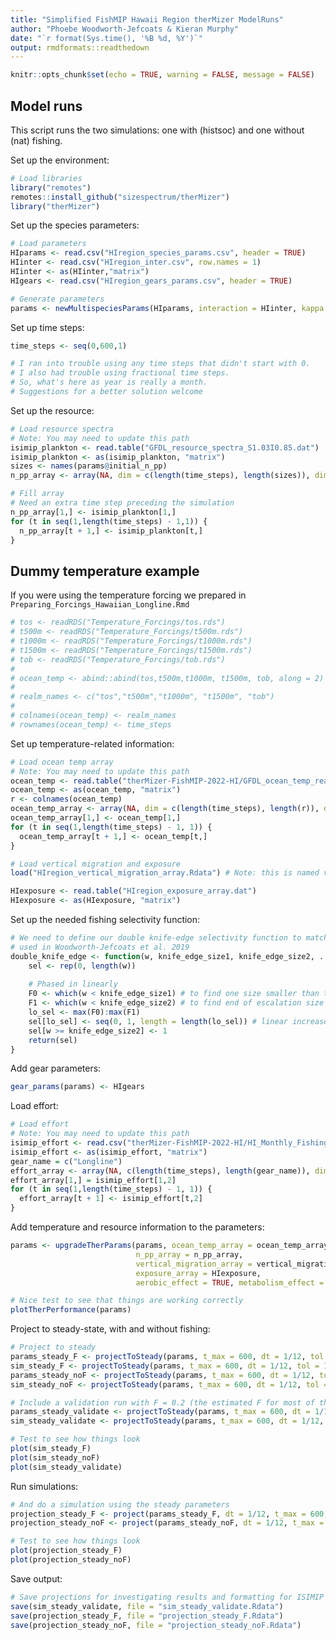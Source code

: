 ```yaml
---
title: "Simplified FishMIP Hawaii Region therMizer ModelRuns"
author: "Phoebe Woodworth-Jefcoats & Kieran Murphy"
date: "`r format(Sys.time(), '%B %d, %Y')`"
output: rmdformats::readthedown
---
```


```r
knitr::opts_chunk$set(echo = TRUE, warning = FALSE, message = FALSE)
```

## Model runs

This script runs the two simulations: one with (histsoc) and one without (nat) fishing.

Set up the environment:
```r
# Load libraries
library("remotes")
remotes::install_github("sizespectrum/therMizer")
library("therMizer")
```

Set up the species parameters:
```r
# Load parameters 
HIparams <- read.csv("HIregion_species_params.csv", header = TRUE)
HIinter <- read.csv("HIregion_inter.csv", row.names = 1)
HIinter <- as(HIinter,"matrix")
HIgears <- read.csv("HIregion_gears_params.csv", header = TRUE)

# Generate parameters
params <- newMultispeciesParams(HIparams, interaction = HIinter, kappa = 1e12, min_w_pp = 1e-14, w_pp_cutoff = 455400) 
```

Set up time steps:
```r
time_steps <- seq(0,600,1)

# I ran into trouble using any time steps that didn't start with 0.
# I also had trouble using fractional time steps.  
# So, what's here as year is really a month.  
# Suggestions for a better solution welcome
```

Set up the resource:
```r
# Load resource spectra 
# Note: You may need to update this path
isimip_plankton <- read.table("GFDL_resource_spectra_S1.03I0.85.dat")
isimip_plankton <- as(isimip_plankton, "matrix")
sizes <- names(params@initial_n_pp)
n_pp_array <- array(NA, dim = c(length(time_steps), length(sizes)), dimnames = list(time = time_steps, w = sizes))

# Fill array
# Need an extra time step preceding the simulation
n_pp_array[1,] <- isimip_plankton[1,]
for (t in seq(1,length(time_steps) - 1,1)) {
  n_pp_array[t + 1,] <- isimip_plankton[t,]
}
```



## Dummy temperature example

If you were using the temperature forcing we prepared in `Preparing_Forcings_Hawaiian_Longline.Rmd`

```r
# tos <- readRDS("Temperature_Forcings/tos.rds")
# t500m <- readRDS("Temperature_Forcings/t500m.rds")
# t1000m <- readRDS("Temperature_Forcings/t1000m.rds")
# t1500m <- readRDS("Temperature_Forcings/t1500m.rds")
# tob <- readRDS("Temperature_Forcings/tob.rds")
# 
# ocean_temp <- abind::abind(tos,t500m,t1000m, t1500m, tob, along = 2)
# 
# realm_names <- c("tos","t500m","t1000m", "t1500m", "tob")
# 
# colnames(ocean_temp) <- realm_names
# rownames(ocean_temp) <- time_steps
```



Set up temperature-related information:
```r
# Load ocean temp array
# Note: You may need to update this path
ocean_temp <- read.table("therMizer-FishMIP-2022-HI/GFDL_ocean_temp_realm_array.dat")
ocean_temp <- as(ocean_temp, "matrix")
r <- colnames(ocean_temp)
ocean_temp_array <- array(NA, dim = c(length(time_steps), length(r)), dimnames = list(time = time_steps, realm_names = r))
ocean_temp_array[1,] <- ocean_temp[1,]
for (t in seq(1,length(time_steps) - 1, 1)) {
  ocean_temp_array[t + 1,] <- ocean_temp[t,]
}

# Load vertical migration and exposure
load("HIregion_vertical_migration_array.Rdata") # Note: this is named vertical_migration_array

HIexposure <- read.table("HIregion_exposure_array.dat")
HIexposure <- as(HIexposure, "matrix")
```

Set up the needed fishing selectivity function:
```r
# We need to define our double knife-edge selectivity function to match that 
# used in Woodworth-Jefcoats et al. 2019
double_knife_edge <- function(w, knife_edge_size1, knife_edge_size2, ...) { 
	sel <- rep(0, length(w)) 
	
	# Phased in linearly
	F0 <- which(w < knife_edge_size1) # to find one size smaller than that fished, for the 0 value 
	F1 <- which(w < knife_edge_size2) # to find end of escalation size range 
	lo_sel <- max(F0):max(F1) 
	sel[lo_sel] <- seq(0, 1, length = length(lo_sel)) # linear increase from 0 to F 
	sel[w >= knife_edge_size2] <- 1 
	return(sel) 
} 
```

Add gear parameters:
```r
gear_params(params) <- HIgears
```

Load effort:
```r
# Load effort
# Note: You may need to update this path
isimip_effort <- read.csv("therMizer-FishMIP-2022-HI/HI_Monthly_Fishing_Mortality.csv")
isimip_effort <- as(isimip_effort, "matrix")
gear_name = c("Longline")
effort_array <- array(NA, c(length(time_steps), length(gear_name)), dimnames = list(time = time_steps, gear = gear_name))
effort_array[1,] = isimip_effort[1,2]
for (t in seq(1,length(time_steps) - 1, 1)) {
  effort_array[t + 1] <- isimip_effort[t,2]
}
```

Add temperature and resource information to the parameters:
```r
params <- upgradeTherParams(params, ocean_temp_array = ocean_temp_array,
                            n_pp_array = n_pp_array, 
                            vertical_migration_array = vertical_migration_array,
                            exposure_array = HIexposure, 
                            aerobic_effect = TRUE, metabolism_effect = TRUE)

# Nice test to see that things are working correctly
plotTherPerformance(params)
```

Project to steady-state, with and without fishing:
```r
# Project to steady
params_steady_F <- projectToSteady(params, t_max = 600, dt = 1/12, tol = 1e-7, effort = effort_array[1]) 
sim_steady_F <- projectToSteady(params, t_max = 600, dt = 1/12, tol = 1e-7, effort = effort_array[1], return_sim = TRUE) 
params_steady_noF <- projectToSteady(params, t_max = 600, dt = 1/12, tol = 1e-7, effort = 0) 
sim_steady_noF <- projectToSteady(params, t_max = 600, dt = 1/12, tol = 1e-7, effort = 0, return_sim = TRUE) 

# Include a validation run with F = 0.2 (the estimated F for most of the species modeled, per stock assessments)
params_steady_validate <- projectToSteady(params, t_max = 600, dt = 1/12, tol = 1e-7, effort = 0.2) 
sim_steady_validate <- projectToSteady(params, t_max = 600, dt = 1/12, tol = 1e-7, effort = 0.2, return_sim = TRUE) 

# Test to see how things look
plot(sim_steady_F)
plot(sim_steady_noF)
plot(sim_steady_validate)
```

Run simulations:
```r
# And do a simulation using the steady parameters
projection_steady_F <- project(params_steady_F, dt = 1/12, t_max = 600, t_save = 1/12, effort = effort_array)
projection_steady_noF <- project(params_steady_noF, dt = 1/12, t_max = 600, t_save = 1/12, effort = 0)

# Test to see how things look
plot(projection_steady_F)
plot(projection_steady_noF)
```

Save output:
```r
# Save projections for investigating results and formatting for ISIMIP
save(sim_steady_validate, file = "sim_steady_validate.Rdata")
save(projection_steady_F, file = "projection_steady_F.Rdata")
save(projection_steady_noF, file = "projection_steady_noF.Rdata")
```


